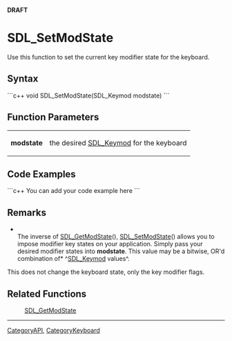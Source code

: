 <!-- pragma section-numbers off -->
<!-- pragma disable-camelcase -->
'''DRAFT'''

= SDL_SetModState =
Use this function to set the current key modifier state for the keyboard.


== Syntax ==
```c++
void SDL_SetModState(SDL_Keymod modstate)
```

== Function Parameters ==
{|
|'''modstate'''
|the desired [[SDL_Keymod]] for the keyboard
|}

== Code Examples ==
```c++
You can add your code example here
```

== Remarks ==
*<br/>The inverse of [[SDL_GetModState]](), [[SDL_SetModState]]() allows you to impose modifier key states on your application.  Simply pass your desired modifier states into '''modstate'''. This value may be a bitwise, OR'd combination of* ^[[SDL_Keymod]] values^.

This does not change the keyboard state, only the key modifier flags.

== Related Functions ==
:[[SDL_GetModState]]

----
[[CategoryAPI]], [[CategoryKeyboard]]
